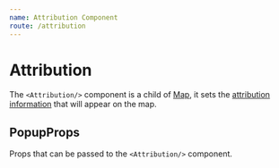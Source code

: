 ```yaml
---
name: Attribution Component
route: /attribution
---
```



# Attribution
The `<Attribution/>` component is a child of [Map](../map), it sets the [attribution information](https://docs.mapbox.com/help/how-mapbox-works/attribution/) that will appear on the map.

## PopupProps
Props that can be passed to the `<Attribution/>` component.

<Props of={Attribution} />
